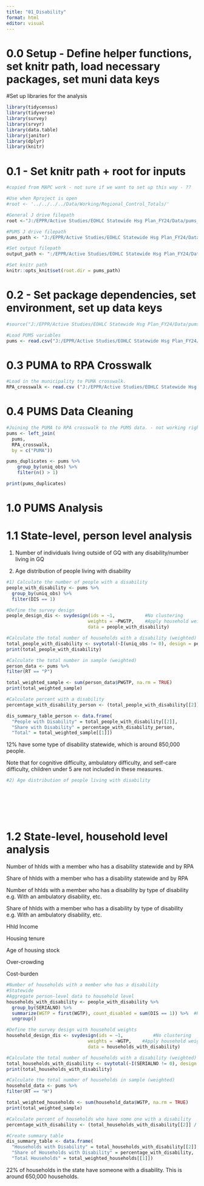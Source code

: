 ```yaml
---
title: "01_Disability"
format: html
editor: visual
---
```


# 0.0 Setup - Define helper functions, set knitr path, load necessary packages, set muni data keys

#Set up libraries for the analysis

```r
library(tidycensus)
library(tidyverse)
library(survey)
library(srvyr)
library(data.table)
library(janitor) 
library(dplyr)
library(knitr)
```

# 0.1 - Set knitr path + root for inputs

```r
#copied from MAPC work - not sure if we want to set up this way - ??

#Use when Rproject is open
#root <- '../../../../Data/Working/Regional_Control_Totals/'

#General J drive filepath
root <-"J:/EPPR/Active Studies/EOHLC Statewide Hsg Plan_FY24/Data/pums_UMDI"

#PUMS J drive filepath
pums_path <- "J:/EPPR/Active Studies/EOHLC Statewide Hsg Plan_FY24/Data/pums_UMDI"

#Set output filepath
output_path <- ":/EPPR/Active Studies/EOHLC Statewide Hsg Plan_FY24/Data/pums_UMDI/Output"

#Set knitr path
knitr::opts_knit$set(root.dir = pums_path)
```

# 0.2 - Set package dependencies, set environment, set up data keys

```r
#source("J:/EPPR/Active Studies/EOHLC Statewide Hsg Plan_FY24/Data/pums_UMDI")

#Load PUMS variables
pums <- read.csv("J:/EPPR/Active Studies/EOHLC Statewide Hsg Plan_FY24/Data/pums_UMDI/pums_disab_hh_2021_V_2024-10-02.csv")
```

# 0.3 PUMA to RPA Crosswalk

```r
#Load in the municipality to PUMA crosswalk.
RPA_crosswalk <- read.csv ("J:/EPPR/Active Studies/EOHLC Statewide Hsg Plan_FY24/Data/pums_UMDI/PUMA10_RPA_crosswalk.csv")
```

# 0.4 PUMS Data Cleaning

```r
#Joining the PUMA to RPA crosswalk to the PUMS data. - not working right now, it's many to many join 
pums <- left_join(
  pums,
  RPA_crosswalk,
  by = c("PUMA"))

pums_duplicates <- pums %>%
    group_by(uniq_obs) %>%
    filter(n() > 1)

print(pums_duplicates)

```

# 1.0 PUMS Analysis

# 1.1 State-level, person level analysis

1)  Number of individuals living outside of GQ with any disability/number living in GQ

2)  Age distribution of people living with disability

```r
#1) Calculate the number of people with a disability
people_with_disability <- pums %>%
  group_by(uniq_obs) %>%
  filter(DIS == 1) 

#Define the survey design
people_design_dis <- svydesign(ids = ~1,           #No clustering
                              weights = ~PWGTP,    #Apply household weights
                              data = people_with_disability)

#Calculate the total number of households with a disability (weighted)
total_people_with_disability <- svytotal(~I(uniq_obs != 0), design = people_design_dis)
print(total_people_with_disability)

#Calculate the total number in sample (weighted)
person_data <- pums %>%
filter(RT == "P")

total_weighted_sample <- sum(person_data$PWGTP, na.rm = TRUE)
print(total_weighted_sample)

#Calculate percent with a disability
percentage_with_disability_person <- (total_people_with_disability[[2]] / total_weighted_sample[[1]]) * 100

dis_summary_table_person <- data.frame(
  "People with Disability" = total_people_with_disability[[2]],
  "Share with Disability" = percentage_with_disability_person,
  "Total" = total_weighted_sample[[1]])
```

12% have some type of disability statewide, which is around 850,000 people. 

Note that for cognitive difficulty, ambulatory difficulty, and self-care difficulty, children under 5 are not included in these measures.


```r
#2) Age distribution of people living with disability








```

# 1.2 State-level, household level analysis

Number of hhlds with a member who has a disability statewide and by RPA

Share of hhlds with a member who has a disability statewide and by RPA

Number of hhlds with a member who has a disability by type of disability e.g. With an ambulatory disability, etc.

Share of hhlds with a member who has a disability by type of disability e.g. With an ambulatory disability, etc.

Hhld Income

Housing tenure

Age of housing stock

Over-crowding

Cost-burden

```r
#Number of households with a member who has a disability 
#Statewide
#Aggregate person-level data to household level
households_with_disability <- people_with_disability %>%
  group_by(SERIALNO) %>%
  summarize(WGTP = first(WGTP), count_disabled = sum(DIS == 1)) %>%  #Retain household weights (same for all persons in the household)
  ungroup()

#Define the survey design with household weights
household_design_dis <- svydesign(ids = ~1,           #No clustering
                              weights = ~WGTP,    #Apply household weights
                              data = households_with_disability)

#Calculate the total number of households with a disability (weighted)
total_households_with_disability <- svytotal(~I(SERIALNO != 0), design = household_design_dis)
print(total_households_with_disability)

#Calculate the total number of households in sample (weighted)
household_data <- pums %>%
filter(RT == "H")

total_weighted_households <- sum(household_data$WGTP, na.rm = TRUE)
print(total_weighted_sample)

#Calculate percent of households who have some one with a disability
percentage_with_disability <- (total_households_with_disability[[2]] / total_weighted_households[[1]]) * 100

#Create summary table
dis_summary_table <- data.frame(
  "Households with Disability" = total_households_with_disability[[2]],
  "Share of Households with Disability" = percentage_with_disability,
  "Total Households" = total_weighted_households[[1]])

```

22% of households in the state have someone with a disability. This is around 650,000 households. 

```r

```

